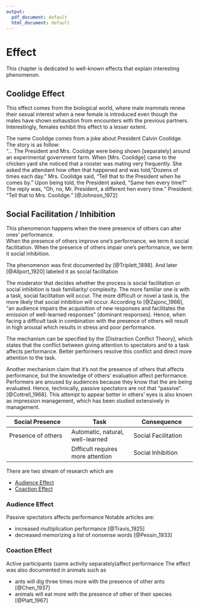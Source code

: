 ```yaml
---
output:
  pdf_document: default
  html_document: default
---
```

# Effect

This chapter is dedicated to well-known effects that explain interesting phenomenon. 

## Coolidge Effect
This effect comes from the biological world, where male mammals renew their sexual interest when a new female is introduced even though the males have shown exhaustion from encounters with the previous partners. Interestingly, females exhibit this effect to a lesser extent.  

The name Coolidge comes from a joke about President Calvin Coolidge. The story is as follow:  
"... The President and Mrs. Coolidge were being shown [separately] around an experimental government farm. When [Mrs. Coolidge] came to the chicken yard she noticed that a rooster was mating very frequently. She asked the attendant how often that happened and was told, "Dozens of times each day." Mrs. Coolidge said, "Tell that to the President when he comes by." Upon being told, the President asked, "Same hen every time?" The reply was, "Oh, no, Mr. President, a different hen every time." President: "Tell that to Mrs. Coolidge." [@Johnson_1972]

## Social Facilitation / Inhibition

This phenomenon happens when the mere presence of others can alter ones' performance.  
When the presence of others improve one's performance, we term it social facilitation.
When the presence of others impair one's performance, we term it social inhibition.

The phenomenon was first documented by [@Triplett_1898]. And later [@Allport_1920] labeled it as social facilitation

The moderator that decides whether the process is social facilitation or social inhibition is task familiarity/ complexity. The more familiar one is with a task, social facilitation will occur. The more difficult or novel a task is, the more likely that social inhibition will occur. According to [@Zajonc_1966], "an audience impairs the acquisition of new responses and facilitates the emission of well-learned responses" (dominant responses). Hence, when facing a difficult task in combination with the presence of others will result in high arousal which results in stress and poor performance. 

The mechanism can be specified by the [Distraction Conflict Theory], which states that the conflict between giving attention to spectators and to a task affects performance. Better performers resolve this conflict and direct more attention to the task.

Another mechanism claim that it's not the presence of others that affects performance, but the knowledge of others' evaluation affect performance. Performers are aroused by audiences because they know that the are being evaluated. Hence, technically, passive spectators are not that "passive". [@Cottrell_1968]. This attempt to appear better in others' eyes is also known as impression management, which has been studied extensively in management.


|Social Presence | Task | Consequence|
|---|---|---|
|Presence of others |Automatic, natural, well-learned|Social Facilitation|
||Difficult requires more attention|Social Inhibition|


There are two stream of research which are   

 * [Audience Effect]  
 * [Coaction Effect]  

### Audience Effect
Passive spectators affects performance
Notable articles are:  

 * increased multiplication performance [@Travis_1925]
 * decreased memorizing a list of nonsense words [@Pessin_1933]

### Coaction Effect
Active participants (same activity separately)affect performance 
The effect was also documented in animals such as  

 * ants will dig three times more with the presence of other ants  [@Chen_1937]
 * animals will eat more with the presence of other of their species  [@Platt_1967]